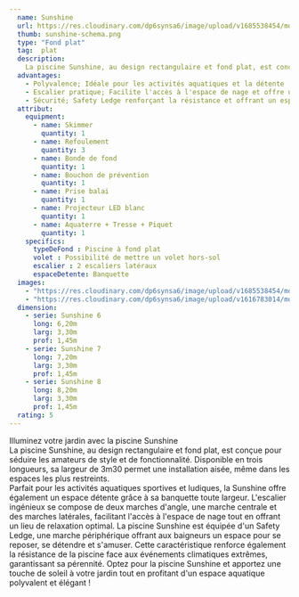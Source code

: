 ```yaml
---
  name: Sunshine
  url: https://res.cloudinary.com/dp6synsa6/image/upload/v1685538454/monoblocs-fonds-inclines/sunshine/Sunshine-6_b8uae8.jpg
  thumb: sunshine-schema.png
  type: "Fond plat"
  tag:  plat
  description:
    La piscine Sunshine, au design rectangulaire et fond plat, est conçue pour séduire les amateurs de style et de fonctionnalité. Disponible en trois longueurs, sa largeur de 3m30 permet une installation aisée, même dans les espaces les plus restreints.
  advantages:
    - Polyvalence; Idéale pour les activités aquatiques et la détente
    - Escalier pratique; Facilite l'accès à l'espace de nage et offre un lieu de repos
    - Sécurité; Safety Ledge renforçant la résistance et offrant un espace de détente
  attribut:
    equipment:
      - name: Skimmer
        quantity: 1
      - name: Refoulement
        quantity: 3
      - name: Bonde de fond
        quantity: 1
      - name: Bouchon de prévention
        quantity: 1
      - name: Prise balai
        quantity: 1
      - name: Projecteur LED blanc
        quantity: 1
      - name: Aquaterre + Tresse + Piquet
        quantity: 1
    specifics:
      typeDeFond : Piscine à fond plat
      volet : Possibilité de mettre un volet hors-sol
      escalier : 2 escaliers latéraux
      espaceDetente: Banquette
  images:
    - "https://res.cloudinary.com/dp6synsa6/image/upload/v1685538454/monoblocs-fonds-inclines/sunshine/Sunshine-6_b8uae8.jpg"
    - "https://res.cloudinary.com/dp6synsa6/image/upload/v1616783014/monoblocs-fonds-plats/sunshine/sunshine_fsedrq.png"
  dimension:
    - serie: Sunshine 6
      long: 6,20m
      larg: 3,30m
      prof: 1,45m
    - serie: Sunshine 7
      long: 7,20m
      larg: 3,30m
      prof: 1,45m
    - serie: Sunshine 8
      long: 8,20m
      larg: 3,30m
      prof: 1,45m
  rating: 5
---
```


<div class=" mt-4 max-w-[720px]">
	<div class="mb-2 text-center font-semibold text-primary">
		Illuminez votre jardin avec la piscine Sunshine
	</div>
	La piscine Sunshine, au design rectangulaire et fond plat, est conçue pour séduire
	les amateurs de style et de fonctionnalité. Disponible en trois longueurs, sa largeur
	de 3m30 permet une installation aisée, même dans les espaces les plus restreints.
	<br /> Parfait pour les activités aquatiques sportives et ludiques, la
	Sunshine offre également un espace détente grâce à sa banquette toute largeur.
	L'escalier ingénieux se compose de deux marches d'angle, une marche centrale
	et des marches latérales, facilitant l'accès à l'espace de nage tout en
	offrant un lieu de relaxation optimal. La piscine Sunshine est équipée d'un
	Safety Ledge, une marche périphérique offrant aux baigneurs un espace pour se
	reposer, se détendre et s'amuser. Cette caractéristique renforce également la
	résistance de la piscine face aux événements climatiques extrêmes,
	garantissant sa pérennité. Optez pour la piscine Sunshine et apportez une
	touche de soleil à votre jardin tout en profitant d'un espace aquatique
	polyvalent et élégant !
</div>
